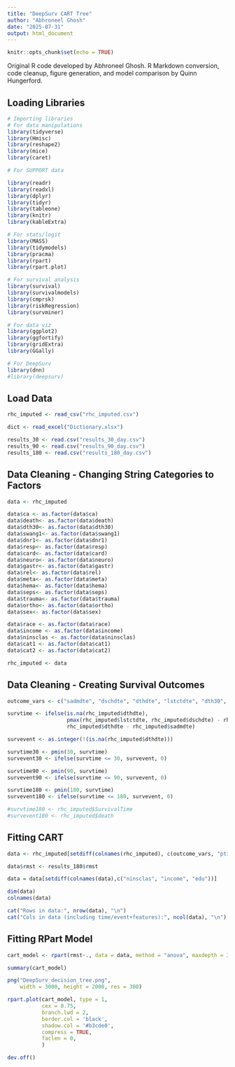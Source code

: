 ```yaml
---
title: "DeepSurv CART Tree"
author: "Abhroneel Ghosh"
date: "2025-07-31"
output: html_document
---
```


```r
knitr::opts_chunk$set(echo = TRUE)
```

Original R code developed by Abhroneel Ghosh.
R Markdown conversion, code cleanup, figure generation, and model comparison by Quinn Hungerford.

## Loading Libraries

```r
# Importing libraries
# For data manipulations
library(tidyverse)
library(Hmisc)
library(reshape2)
library(mice)
library(caret)

# For SUPPORT data

library(readr)
library(readxl)
library(dplyr)
library(tidyr)
library(tableone)
library(knitr)
library(kableExtra)

# For stats/logit
library(MASS)
library(tidymodels)
library(pracma)
library(rpart)
library(rpart.plot)

# For survival analysis
library(survival)
library(survivalmodels)
library(cmprsk)
library(riskRegression)
library(survminer)

# For data viz
library(ggplot2)
library(ggfortify)
library(gridExtra)
library(GGally)

# For DeepSurv
library(dnn)
#library(deepsurv)
```


## Load Data

```r
rhc_imputed <- read_csv("rhc_imputed.csv")

dict <- read_excel("Dictionary.xlsx")

results_30 <- read.csv("results_30_day.csv")
results_90 <- read.csv("results_90_day.csv")
results_180 <- read.csv("results_180_day.csv")
```


## Data Cleaning - Changing String Categories to Factors

```r
data <- rhc_imputed

data$ca <- as.factor(data$ca)
data$death<- as.factor(data$death)
data$dth30<- as.factor(data$dth30)
data$swang1<- as.factor(data$swang1)
data$dnr1<- as.factor(data$dnr1)
data$resp<- as.factor(data$resp)
data$card<- as.factor(data$card)
data$neuro<- as.factor(data$neuro)
data$gastr<- as.factor(data$gastr)
data$rel<- as.factor(data$rel)
data$meta<- as.factor(data$meta)
data$hema<- as.factor(data$hema)
data$seps<- as.factor(data$seps)
data$trauma<- as.factor(data$trauma)
data$ortho<- as.factor(data$ortho)
data$sex<- as.factor(data$sex)

data$race <- as.factor(data$race)
data$income <- as.factor(data$income)
data$ninsclas <- as.factor(data$ninsclas)
data$cat1 <- as.factor(data$cat1)
data$cat2 <- as.factor(data$cat2)

rhc_imputed <- data
```


## Data Cleaning - Creating Survival Outcomes

```r
outcome_vars <- c("sadmdte", "dschdte", "dthdte", "lstctdte", "dth30", "t3d30", "death", "survtime", "censor", "SurvivalTime")

survtime <- ifelse(is.na(rhc_imputed$dthdte), 
                   pmax(rhc_imputed$lstctdte, rhc_imputed$dschdte) - rhc_imputed$sadmdte,
                   rhc_imputed$dthdte - rhc_imputed$sadmdte)

survevent <- as.integer(!(is.na(rhc_imputed$dthdte)))

survtime30 <- pmin(30, survtime)
survevent30 <- ifelse(survtime <= 30, survevent, 0)

survtime90 <- pmin(90, survtime)
survevent90 <- ifelse(survtime <= 90, survevent, 0)

survtime180 <- pmin(180, survtime)
survevent180 <- ifelse(survtime <= 180, survevent, 0)

#survtime180 <- rhc_imputed$SurvivalTime
#survevent180 <- rhc_imputed$death
```


## Fitting CART

```r
data <- rhc_imputed[setdiff(colnames(rhc_imputed), c(outcome_vars, "ptid"))]

data$rmst <- results_180$rmst

data = data[setdiff(colnames(data),c("ninsclas", "income", "edu"))]

dim(data)
colnames(data)

cat("Rows in data:", nrow(data), "\n")
cat("Cols in data (including time/event+features):", ncol(data), "\n")
```


## Fitting RPart Model

```r
cart_model <- rpart(rmst~., data = data, method = "anova", maxdepth = 3)

summary(cart_model)

png("DeepSurv_decision_tree.png", 
    width = 3000, height = 2000, res = 300)

rpart.plot(cart_model, type = 1,
           cex = 0.75,
           branch.lwd = 2,
           border.col = 'black',
           shadow.col = '#b3cde0',
           compress = TRUE,
           faclen = 0,
           )

dev.off()
```


